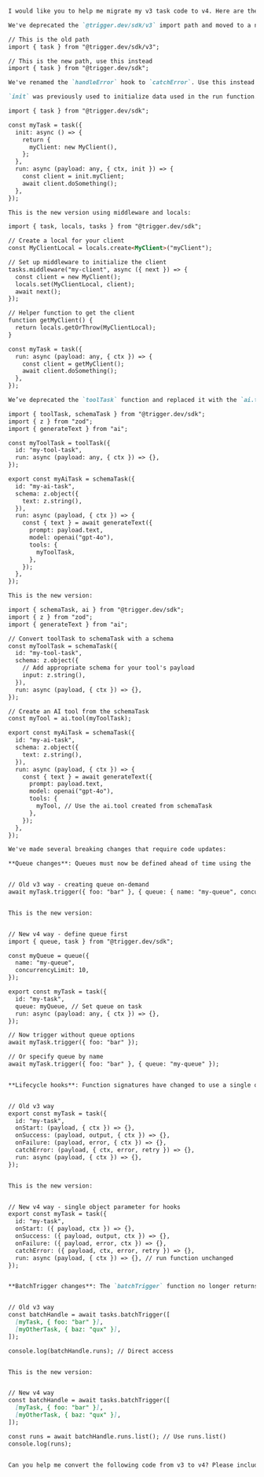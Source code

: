 <Accordion title="Copy paste this prompt in full" icon="sparkles">

```md

I would like you to help me migrate my v3 task code to v4. Here are the important differences:

We've deprecated the `@trigger.dev/sdk/v3` import path and moved to a new path:

// This is the old path
import { task } from "@trigger.dev/sdk/v3";

// This is the new path, use this instead
import { task } from "@trigger.dev/sdk";

We've renamed the `handleError` hook to `catchError`. Use this instead of `handleError`.

`init` was previously used to initialize data used in the run function. This is the old version:

import { task } from "@trigger.dev/sdk";

const myTask = task({
  init: async () => {
    return {
      myClient: new MyClient(),
    };
  },
  run: async (payload: any, { ctx, init }) => {
    const client = init.myClient;
    await client.doSomething();
  },
});

This is the new version using middleware and locals:

import { task, locals, tasks } from "@trigger.dev/sdk";

// Create a local for your client
const MyClientLocal = locals.create<MyClient>("myClient");

// Set up middleware to initialize the client
tasks.middleware("my-client", async ({ next }) => {
  const client = new MyClient();
  locals.set(MyClientLocal, client);
  await next();
});

// Helper function to get the client
function getMyClient() {
  return locals.getOrThrow(MyClientLocal);
}

const myTask = task({
  run: async (payload: any, { ctx }) => {
    const client = getMyClient();
    await client.doSomething();
  },
});

We’ve deprecated the `toolTask` function and replaced it with the `ai.tool` function, which creates an AI tool from an existing `schemaTask`. This is the old version:

import { toolTask, schemaTask } from "@trigger.dev/sdk";
import { z } from "zod";
import { generateText } from "ai";

const myToolTask = toolTask({
  id: "my-tool-task",
  run: async (payload: any, { ctx }) => {},
});

export const myAiTask = schemaTask({
  id: "my-ai-task",
  schema: z.object({
    text: z.string(),
  }),
  run: async (payload, { ctx }) => {
    const { text } = await generateText({
      prompt: payload.text,
      model: openai("gpt-4o"),
      tools: {
        myToolTask,
      },
    });
  },
});

This is the new version:

import { schemaTask, ai } from "@trigger.dev/sdk";
import { z } from "zod";
import { generateText } from "ai";

// Convert toolTask to schemaTask with a schema
const myToolTask = schemaTask({
  id: "my-tool-task",
  schema: z.object({
    // Add appropriate schema for your tool's payload
    input: z.string(),
  }),
  run: async (payload, { ctx }) => {},
});

// Create an AI tool from the schemaTask
const myTool = ai.tool(myToolTask);

export const myAiTask = schemaTask({
  id: "my-ai-task",
  schema: z.object({
    text: z.string(),
  }),
  run: async (payload, { ctx }) => {
    const { text } = await generateText({
      prompt: payload.text,
      model: openai("gpt-4o"),
      tools: {
        myTool, // Use the ai.tool created from schemaTask
      },
    });
  },
});

We've made several breaking changes that require code updates:

**Queue changes**: Queues must now be defined ahead of time using the `queue` function. You can no longer create queues "on-demand" when triggering tasks. This is the old version:


// Old v3 way - creating queue on-demand
await myTask.trigger({ foo: "bar" }, { queue: { name: "my-queue", concurrencyLimit: 10 } });


This is the new version:


// New v4 way - define queue first
import { queue, task } from "@trigger.dev/sdk";

const myQueue = queue({
  name: "my-queue",
  concurrencyLimit: 10,
});

export const myTask = task({
  id: "my-task",
  queue: myQueue, // Set queue on task
  run: async (payload: any, { ctx }) => {},
});

// Now trigger without queue options
await myTask.trigger({ foo: "bar" });

// Or specify queue by name
await myTask.trigger({ foo: "bar" }, { queue: "my-queue" });


**Lifecycle hooks**: Function signatures have changed to use a single object parameter instead of separate parameters. This is the old version:


// Old v3 way
export const myTask = task({
  id: "my-task",
  onStart: (payload, { ctx }) => {},
  onSuccess: (payload, output, { ctx }) => {},
  onFailure: (payload, error, { ctx }) => {},
  catchError: (payload, { ctx, error, retry }) => {},
  run: async (payload, { ctx }) => {},
});


This is the new version:


// New v4 way - single object parameter for hooks
export const myTask = task({
  id: "my-task",
  onStart: ({ payload, ctx }) => {},
  onSuccess: ({ payload, output, ctx }) => {},
  onFailure: ({ payload, error, ctx }) => {},
  catchError: ({ payload, ctx, error, retry }) => {},
  run: async (payload, { ctx }) => {}, // run function unchanged
});


**BatchTrigger changes**: The `batchTrigger` function no longer returns runs directly. This is the old version:


// Old v3 way
const batchHandle = await tasks.batchTrigger([
  [myTask, { foo: "bar" }],
  [myOtherTask, { baz: "qux" }],
]);

console.log(batchHandle.runs); // Direct access


This is the new version:


// New v4 way
const batchHandle = await tasks.batchTrigger([
  [myTask, { foo: "bar" }],
  [myOtherTask, { baz: "qux" }],
]);

const runs = await batchHandle.runs.list(); // Use runs.list()
console.log(runs);


Can you help me convert the following code from v3 to v4? Please include the full converted code in the answer, do not truncate it anywhere.

```

</Accordion>

